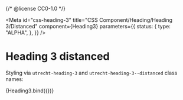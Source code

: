 {/* @license CC0-1.0 */}



<Meta
  id="css-heading-3"
  title="CSS Component/Heading/Heading 3/Distanced"
  component={Heading3}
  parameters={{
    status: {
      type: "ALPHA",
    },
  }}
/>

# Heading 3 distanced

Styling via `utrecht-heading-3` and `utrecht-heading-3--distanced` class names:

<Canvas>
  <Story
    name="Distanced"
    args={{
      ...exampleArgs,
      distanced: true,
    }}
  >
    {Heading3.bind({})}
  </Story>
</Canvas>
